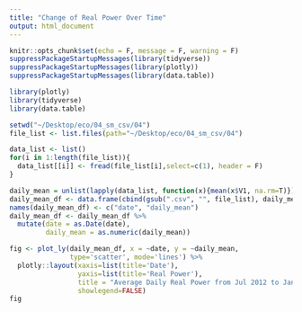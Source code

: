 ```yaml
---
title: "Change of Real Power Over Time"
output: html_document
---
```


```r
knitr::opts_chunk$set(echo = F, message = F, warning = F)
suppressPackageStartupMessages(library(tidyverse))
suppressPackageStartupMessages(library(plotly))
suppressPackageStartupMessages(library(data.table))
```

```r
library(plotly)
library(tidyverse)
library(data.table)

setwd("~/Desktop/eco/04_sm_csv/04")
file_list <- list.files(path="~/Desktop/eco/04_sm_csv/04")

data_list <- list()
for(i in 1:length(file_list)){
  data_list[[i]] <- fread(file_list[i],select=c(1), header = F)
}

daily_mean = unlist(lapply(data_list, function(x){mean(x$V1, na.rm=T)}))
daily_mean_df <- data.frame(cbind(gsub(".csv", "", file_list), daily_mean))
names(daily_mean_df) <- c("date", "daily_mean")
daily_mean_df <- daily_mean_df %>%
  mutate(date = as.Date(date),
         daily_mean = as.numeric(daily_mean)) 
```

```r
fig <- plot_ly(daily_mean_df, x = ~date, y = ~daily_mean,
               type='scatter', mode='lines') %>% 
  plotly::layout(xaxis=list(title='Date'),
                 yaxis=list(title='Real Power'),
                 title = "Average Daily Real Power from Jul 2012 to Jan 2013",
                 showlegend=FALSE)
fig
```
